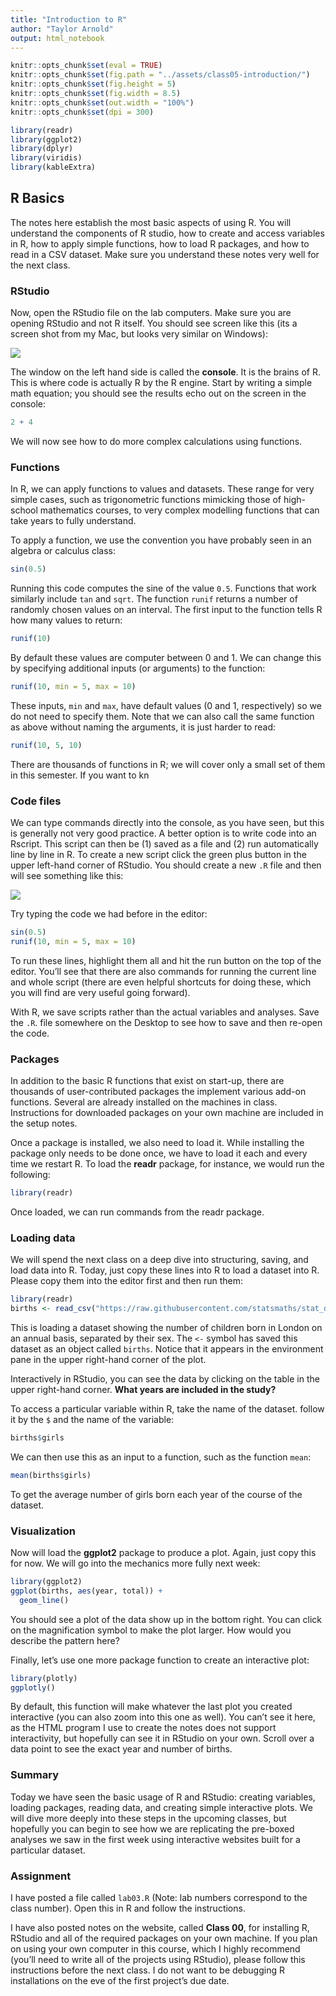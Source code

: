 ```yaml
---
title: "Introduction to R"
author: "Taylor Arnold"
output: html_notebook
---
```


```r
knitr::opts_chunk$set(eval = TRUE)
knitr::opts_chunk$set(fig.path = "../assets/class05-introduction/")
knitr::opts_chunk$set(fig.height = 5)
knitr::opts_chunk$set(fig.width = 8.5)
knitr::opts_chunk$set(out.width = "100%")
knitr::opts_chunk$set(dpi = 300)
```

```r
library(readr)
library(ggplot2)
library(dplyr)
library(viridis)
library(kableExtra)
```

## R Basics

The notes here establish the most basic aspects of using
R. You will understand the components of R studio,
how to create and access variables in R, how to apply simple
functions, how to load R packages, and how to read in a CSV
dataset. Make sure you understand these notes very well for
the next class.


### RStudio

Now, open the RStudio file on the lab computers. Make sure you are opening
RStudio and not R itself. You should see screen like this (its a screen
shot from my Mac, but looks very similar on Windows):

![](../assets/img/r-interface-2016.png)

The window on the left hand side is called the **console**. It is the brains
of R. This is where code is actually R by the R engine. Start by writing a
simple math equation; you should see the results echo out on the screen in the
console:

```r
2 + 4
```

We will now see how to do more complex calculations using functions.

### Functions

In R, we can apply functions to values and datasets. These range for
very simple cases, such as trigonometric functions mimicking those of
high-school mathematics courses, to very complex modelling functions
that can take years to fully understand.

To apply a function, we use the convention you have probably seen in
an algebra or calculus class:

```r
sin(0.5)
```

Running this code computes the sine of the value `0.5`. Functions
that work similarly include `tan` and `sqrt`. The function `runif`
returns a number of randomly chosen values on an interval. The first
input to the function tells R how many values to return:

```r
runif(10)
```

By default these values are computer between 0 and 1. We can change
this by specifying additional inputs (or arguments) to the function:

```r
runif(10, min = 5, max = 10)
```

These inputs, `min` and `max`, have default values (0 and 1, respectively)
so we do not need to specify them. Note that we can also call the same
function as above without naming the arguments, it is just harder to read:

```r
runif(10, 5, 10)
```

There are thousands of functions in R; we will cover only a small set
of them in this semester. If you want to kn

### Code files

We can type commands directly into the console, as you have seen, but this is
generally not very good practice. A better option is to write code into an
Rscript. This script can then be (1) saved as a file and (2) run automatically
line by line in R. To create a new script click the green plus button in the
upper left-hand corner of RStudio. You should create a new `.R` file and then
will see something like this:

![](../assets/img/intro-rstudio.png)

Try typing the code we had before in the editor:

```r
sin(0.5)
runif(10, min = 5, max = 10)
```

To run these lines, highlight them all and hit the run button on the top of
the editor. You'll see that there are also commands for running the current
line and whole script (there are even helpful shortcuts for doing these, which
you will find are very useful going forward).

With R, we save scripts rather than the actual variables and analyses. Save
the `.R`. file somewhere on the Desktop to see how to save and then re-open
the code.

### Packages

In addition to the basic R functions that exist on start-up,
there are thousands of user-contributed packages the implement
various add-on functions. Several are already installed on the machines
in class. Instructions for downloaded packages on your own
machine are included in the setup notes.

Once a package is installed, we also need to load it. While
installing the package only needs to be done once, we have to
load it each and every time we restart R. To load the **readr**
package, for instance, we would run the following:

```r
library(readr)
```

Once loaded, we can run commands from the readr package.

### Loading data

We will spend the next class on a deep dive into structuring, saving, and
load data into R. Today, just copy these lines into R to load a dataset into
R. Please copy them into the editor first and then run them:

```r
library(readr)
births <- read_csv("https://raw.githubusercontent.com/statsmaths/stat_data/gh-pages/arbuthnot.csv")
```

This is loading a dataset showing the number of children born in London on
an annual basis, separated by their sex. The `<-` symbol has saved this dataset
as an object called `births`. Notice that it appears in the environment pane in
the upper right-hand corner of the plot.

Interactively in RStudio, you can see the data by clicking on the table in the
upper right-hand corner. **What years are included in the study?**

To access a particular variable within R, take the name of the dataset.
follow it by the `$` and the name of the variable:

```r
births$girls
```

We can then use this as an input to a function, such as the function `mean`:

```r
mean(births$girls)
```

To get the average number of girls born each year of the course of the dataset.

### Visualization

Now will load the **ggplot2** package to produce a plot. Again, just
copy this for now. We will go into the mechanics more fully next week:

```r
library(ggplot2)
ggplot(births, aes(year, total)) +
  geom_line()
```

You should see a plot of the data show up in the bottom right. You can click
on the magnification symbol to make the plot larger. How would you describe
the pattern here?

Finally, let's use one more package function to create an interactive plot:

```r
library(plotly)
ggplotly()
```

By default, this function will make whatever the last plot you created
interactive (you can also zoom into this one as well). You can't see it here,
as the HTML program I use to create the notes does not support interactivity,
but hopefully can see it in RStudio on your own. Scroll over a data point to
see the exact year and number of births.

### Summary

Today we have seen the basic usage of R and RStudio: creating variables,
loading packages, reading data, and creating simple interactive plots. We
will dive more deeply into these steps in the upcoming classes, but hopefully
you can begin to see how we are replicating the pre-boxed analyses we saw in
the first week using interactive websites built for a particular dataset.

### Assignment

I have posted a file called `lab03.R` (Note: lab numbers correspond to the class
number). Open this in R and follow the instructions. 

I have also posted notes on the website, called **Class 00**, for installing R,
RStudio and all of the required packages on your own machine. If you plan on
using your own computer in this course, which I highly recommend (you'll need
to write all of the projects using RStudio), please follow this instructions
before the next class. I do not want to be debugging R installations on the
eve of the first project's due date.







